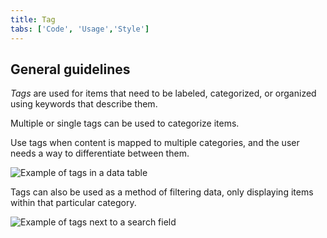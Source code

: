 ```yaml
---
title: Tag
tabs: ['Code', 'Usage','Style']
---
```

## General guidelines

_Tags_ are used for items that need to be labeled, categorized, or organized using keywords that describe them.


Multiple or single tags can be used to categorize items.

Use tags when content is mapped to multiple categories, and the user needs a way to differentiate between them.

<image-component cols="8" caption="Example of tags in a data table">

![Example of tags in a data table](images/tag-usage-2.png)

</image-component>

Tags can also be used as a method of filtering data, only displaying items within that particular category.

<image-component cols="8" caption="Example of tags used as search terms">

![Example of tags next to a search field](images/tag-usage-1.png)

</image-component>

